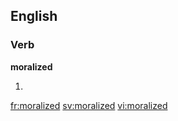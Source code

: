 ==English==

===Verb===
'''moralized'''

# {{present participle of|moralize}}

[[fr:moralized]]
[[sv:moralized]]
[[vi:moralized]]